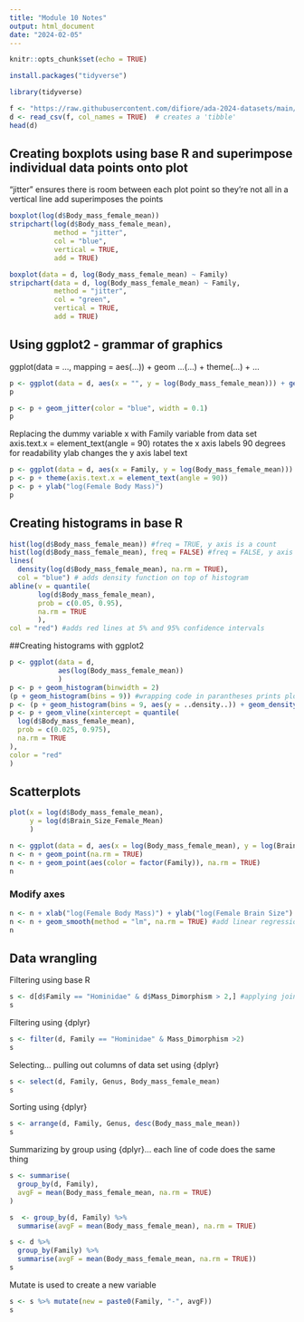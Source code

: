 ```yaml
---
title: "Module 10 Notes"
output: html_document
date: "2024-02-05"
---
```


```r
knitr::opts_chunk$set(echo = TRUE)
```

```r
install.packages("tidyverse")
```
```r
library(tidyverse)
```
```r
f <- "https://raw.githubusercontent.com/difiore/ada-2024-datasets/main/KamilarAndCooperData.csv"
d <- read_csv(f, col_names = TRUE)  # creates a 'tibble'
head(d)
```
## Creating boxplots using base R and superimpose individual data points onto plot 
"jitter" ensures there is room between each plot point so they're not all in a vertical line
add superimposes the points
```r
boxplot(log(d$Body_mass_female_mean))
stripchart(log(d$Body_mass_female_mean),
           method = "jitter",
           col = "blue",
           vertical = TRUE,
           add = TRUE)
```

```r
boxplot(data = d, log(Body_mass_female_mean) ~ Family)
stripchart(data = d, log(Body_mass_female_mean) ~ Family,
           method = "jitter",
           col = "green",
           vertical = TRUE,
           add = TRUE)
```
## Using ggplot2 - grammar of graphics

ggplot(data = ..., mapping = aes(...)) + 
  geom ...(...) + 
  theme(...) + ... 
  
```r
p <- ggplot(data = d, aes(x = "", y = log(Body_mass_female_mean))) + geom_boxplot(na.rm = TRUE) # x is a dummy variable here 
p
```
```r
p <- p + geom_jitter(color = "blue", width = 0.1)
p
```

Replacing the dummy variable x with Family variable from data set 
axis.text.x = element_text(angle = 90) rotates the x axis labels 90 degrees for readability 
ylab changes the y axis label text
```r
p <- ggplot(data = d, aes(x = Family, y = log(Body_mass_female_mean))) + geom_boxplot(na.rm = TRUE) + geom_jitter(color = "blue", width = 0.1)
p <- p + theme(axis.text.x = element_text(angle = 90))
p <- p + ylab("log(Female Body Mass)")
p
```
## Creating histograms in base R 
```r
hist(log(d$Body_mass_female_mean)) #freq = TRUE, y axis is a count 
hist(log(d$Body_mass_female_mean), freq = FALSE) #freq = FALSE, y axis equals density (height of each bar equals 1 total)
lines(
  density(log(d$Body_mass_female_mean), na.rm = TRUE),
  col = "blue") # adds density function on top of histogram 
abline(v = quantile(
       log(d$Body_mass_female_mean),
       prob = c(0.05, 0.95),
       na.rm = TRUE
       ),
col = "red") #adds red lines at 5% and 95% confidence intervals 
```

##Creating histograms with ggplot2
```r
p <- ggplot(data = d,
            aes(log(Body_mass_female_mean))
            )
p <- p + geom_histogram(binwidth = 2)
(p + geom_histogram(bins = 9)) #wrapping code in parantheses prints plot without reassigning variable p 
p <- (p + geom_histogram(bins = 9, aes(y = ..density..)) + geom_density()) #shows aesthetics of histogram as a density curve
p <- p + geom_vline(xintercept = quantile(
  log(d$Body_mass_female_mean),
  prob = c(0.025, 0.975),
  na.rm = TRUE
), 
color = "red"
)
```

## Scatterplots
```r
plot(x = log(d$Body_mass_female_mean),
     y = log(d$Brain_Size_Female_Mean)
     )
```
```r
n <- ggplot(data = d, aes(x = log(Body_mass_female_mean), y = log(Brain_Size_Female_Mean)))
n <- n + geom_point(na.rm = TRUE)
n <- n + geom_point(aes(color = factor(Family)), na.rm = TRUE)
n
```
### Modify axes
```r
n <- n + xlab("log(Female Body Mass)") + ylab("log(Female Brain Size") + theme(legend.position = "bottom", legend.title = element_blank())
n <- n + geom_smooth(method = "lm", na.rm = TRUE) #add linear regression line with standard error ribbon to plot 
n
```
## Data wrangling 
Filtering using base R
```r
s <- d[d$Family == "Hominidae" & d$Mass_Dimorphism > 2,] #applying joint criteria to data set and filtering out lines based on that 
s
```

Filtering using {dplyr}
```r
s <- filter(d, Family == "Hominidae" & Mass_Dimorphism >2)
s
```

Selecting... pulling out columns of data set using {dplyr}
```r
s <- select(d, Family, Genus, Body_mass_female_mean)
s
```

Sorting using {dplyr}
```r
s <- arrange(d, Family, Genus, desc(Body_mass_male_mean))
s
```

Summarizing by group using {dplyr}... each line of code does the same thing 
```r
s <- summarise(
  group_by(d, Family),
  avgF = mean(Body_mass_female_mean, na.rm = TRUE)
)

s  <- group_by(d, Family) %>%
  summarise(avgF = mean(Body_mass_female_mean), na.rm = TRUE)

s <- d %>%
  group_by(Family) %>%
  summarise(avgF = mean(Body_mass_female_mean, na.rm = TRUE))
s
```

Mutate is used to create a new variable 
```r
s <- s %>% mutate(new = paste0(Family, "-", avgF))
s
```

